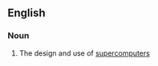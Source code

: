 ==English==

===Noun===
{{en-noun|-}}

# {{context|computing}} The design and use of [[supercomputer]]s
